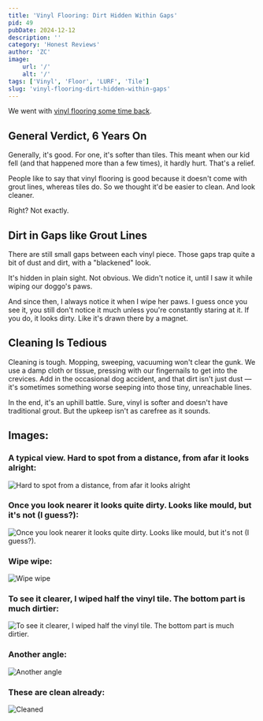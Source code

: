 ```yaml
---
title: 'Vinyl Flooring: Dirt Hidden Within Gaps'
pid: 49
pubDate: 2024-12-12
description: ''
category: 'Honest Reviews'
author: 'ZC'
image:
    url: '/'
    alt: '/'
tags: ['Vinyl', 'Floor', 'LURF', 'Tile']
slug: 'vinyl-flooring-dirt-hidden-within-gaps'
---
```


We went with [vinyl flooring some time back](/honest-reviews/floor-xpert-lurf-review-great-value-money-after-sales-service).

## General Verdict, 6 Years On

Generally, it's good. For one, it's softer than tiles. This meant when our kid fell (and that happened more than a few times), it hardly hurt. That's a relief.

People like to say that vinyl flooring is good because it doesn't come with grout lines, whereas tiles do. So we thought it'd be easier to clean. And look cleaner.

Right? Not exactly.

## Dirt in Gaps like Grout Lines

There are still small gaps between each vinyl piece. Those gaps trap quite a bit of dust and dirt, with a "blackened" look.

It's hidden in plain sight. Not obvious. We didn't notice it, until I saw it while wiping our doggo's paws.

And since then, I always notice it when I wipe her paws. I guess once you see it, you still don't notice it much unless you're constantly staring at it. If you do, it looks dirty. Like it's drawn there by a magnet.

## Cleaning Is Tedious

Cleaning is tough. Mopping, sweeping, vacuuming won't clear the gunk. We use a damp cloth or tissue, pressing with our fingernails to get into the crevices. Add in the occasional dog accident, and that dirt isn't just dust — it's sometimes something worse seeping into those tiny, unreachable lines.

In the end, it's an uphill battle. Sure, vinyl is softer and doesn't have traditional grout. But the upkeep isn't as carefree as it sounds.

## Images:

### A typical view. Hard to spot from a distance, from afar it looks alright:

![Hard to spot from a distance, from afar it looks alright](./images/49_PXL_20241028_111730718.webp)

### Once you look nearer it looks quite dirty. Looks like mould, but it's not (I guess?):

![Once you look nearer it looks quite dirty. Looks like mould, but it's not (I guess?). ](./images/49_PXL_20241028_111734355.webp)

### Wipe wipe:

![Wipe wipe](./images/49_PXL_20241028_111742399.webp)

### To see it clearer, I wiped half the vinyl tile. The bottom part is **much** dirtier:

![To see it clearer, I wiped half the vinyl tile. The bottom part is much dirtier.](./images/49_PXL_20241028_111801003.webp)

### Another angle:

![Another angle](./images/49_PXL_20241028_111756152.webp)

### These are clean already:

![Cleaned](./images/49_PXL_20241028_111751439.webp)
